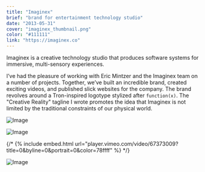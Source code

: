 ```yaml
---
title: "Imaginex"
brief: "brand for entertainment technology studio"
date: "2013-05-31"
cover: "imaginex_thumbnail.png"
color: "#111111"
link: "https://imaginex.co"
---
```


Imaginex is a creative technology studio that produces software systems for immersive, multi-sensory experiences.

I’ve had the pleasure of working with Eric Mintzer and the Imaginex team on a number of projects. Together, we’ve built an incredible brand, created exciting videos, and published slick websites for the company. The brand revolves around a Tron-inspired logotype stylized after `function(x)`. The "Creative Reality" tagline I wrote promotes the idea that Imaginex is not limited by the traditional constraints of our physical world.

![Image](@/images/projects/imaginex/imaginex_bumper.gif)

![Image](@/images/projects/imaginex/imaginex_pretty-lights.jpg)

{/* {% include embed.html url="player.vimeo.com/video/67373009?title=0&amp;byline=0&amp;portrait=0&amp;color=78ffff" %} */}

![Image](@/images/projects/imaginex/imaginex_web-display.png)

